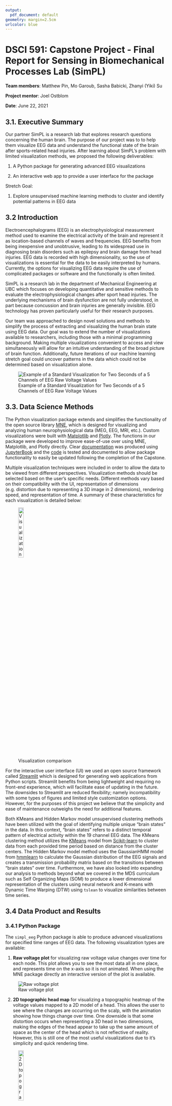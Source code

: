 ```yaml
---
output:
  pdf_document: default
geometry: margin=2.5cm
urlcolor: blue
---
```


# DSCI 591: Capstone Project - Final Report for Sensing in Biomechanical Processes Lab (SimPL)

**Team members**: Matthew Pin, Mo Garoub, Sasha Babicki, Zhanyi (Yiki) Su

**Project mentor**: Joel Ostblom

**Date**: June 22, 2021

## 3.1. Executive Summary

Our partner SimPL is a research lab that explores research questions concerning the human brain. The purpose of our project was to to help them visualize EEG data and understand the functional state of the brain after sports-related head injuries. After learning about SimPL's problem with limited visualization methods, we proposed the following deliverables:

1) A Python package for generating advanced EEG visualizations

2) An interactive web app to provide a user interface for the package

Stretch Goal:

1) Explore unsupervised machine learning methods to cluster and identify potential patterns in EEG data

## 3.2 Introduction

Electroencephalograms (EEG) is an electrophysiological measurement method used to examine the electrical activity of the brain and represent it as location-based channels of waves and frequencies. EEG benefits from being inexpensive and unobtrusive, leading to its widespread use in diagnosing brain disorders such as epilepsy and brain damage from head injuries. EEG data is recorded with high dimensionality, so the use of visualizations is essential for the data to be easily interpreted by humans. Currently, the options for visualizing EEG data require the use of complicated packages or software and the functionally is often limited.

SimPL is a research lab in the department of Mechanical Engineering at UBC which focuses on developing quantitative and sensitive methods to evaluate the electrophysiological changes after sport head injuries. The underlying mechanisms of brain dysfunction are not fully understood, in part because concussion and brain injuries are generally invisible. EEG technology has proven particularly useful for their research purposes.

Our team was approached to design novel solutions and methods to simplify the process of extracting and visualizing the human brain state using EEG data. Our goal was to extend the number of visualizations available to researchers, including those with a minimal programming background. Making multiple visualizations convenient to access and view simultaneously will allow for an intuitive understanding of the broad picture of brain function. Additionally, future iterations of our machine learning stretch goal could uncover patterns in the data which could not be determined based on visualization alone.

![Example of a Standard Visualization for Two Seconds of a 5 Channels of EEG Raw Voltage Values](images/viz_example2.png)

\newpage

## 3.3. Data Science Methods

The Python visualization package extends and simplifies the functionality of the open source library [MNE](https://mne.tools/stable/index.html), which is designed for visualizing and analyzing human neurophysiological data (MEG, EEG, MRI, etc.). Custom visualizations were built with [Matplotlib](https://matplotlib.org/) and [Plotly](https://plotly.com/). The functions in our package were developed to improve ease-of-use over using MNE, Matplotlib, and Plotly directly. Clear [documentation](https://ubc-mds.github.io/simpl_eeg_capstone/installation.html) was produced using [JupyterBook](https://jupyterbook.org/intro.html) and the [code](https://github.com/UBC-MDS/simpl_eeg_capstone) is tested and documented to allow package functionality to easily be updated following the completion of the Capstone.

Multiple visualization techniques were included in order to allow the data to be viewed from different perspectives. Visualization methods should be selected based on the user's specific needs. Different methods vary based on their compatibility with the UI, representation of dimensions (e.g. distortion due to representing a 3D image in 2 dimensions), rendering speed, and representation of time. A summary of these characteristics for each visualization is detailed below:

![Visualization comparison](images/comparison.png){ height=20% }

For the interactive user interface (UI) we used an open source framework called [Streamlit](https://streamlit.io/) which is designed for generating web applications from Python scripts. Streamlit benefits from being lightweight and requiring no front-end experience, which will facilitate ease of updating in the future. The downsides to Streamlit are reduced flexibility; namely incompatibility with some types of figures and limited style customization options. However, for the purposes of this project we believe that the simplicity and ease of maintenance outweighs the need for additional features.

Both KMeans and Hidden Markov model unsupervised clustering methods have been utilized with the goal of identifying multiple unique "brain states" in the data. In this context, "brain states" refers to a distinct temporal pattern of electrical activity within the 19 channel EEG data. The KMeans clustering method utilizes the [KMeans](https://scikit-learn.org/stable/modules/generated/sklearn.cluster.KMeans.html) model from [Scikit-learn](https://scikit-learn.org/stable/index.html) to cluster data from each provided time period based on distance from the cluster centers. The Hidden Markov model method uses the GaussianHMM model from [hmmlearn](https://hmmlearn.readthedocs.io/en/latest/) to calculate the Gaussian distribution of the EEG signals and creates a transmission probability matrix based on the transitions between "brain states" over time. Furthermore, we have also looked into expanding our analysis to methods beyond what we covered in the MDS curriculum such as Self Organizing Maps (SOM) to produce a lower dimensional representation of the clusters using neural network and K-means with Dynamic Time Warping (DTW) using `tslean` to visualize similarities between time series.

## 3.4 Data Product and Results

### 3.4.1 Python Package

The `simpl_eeg` Python package is able to produce advanced visualizations for specified time ranges of EEG data. The following visualization types are available:

\newpage

1) **Raw voltage plot** for visualizing raw voltage value changes over time for each node. This plot allows you to see the most data all in one place, and represents time on the x-axis so it is not animated. When using the MNE package directly an interactive version of the plot is available. 

![Raw voltage plot](images/raw_voltage.png)

2) **2D topographic head map** for visualizing a topographic heatmap of the voltage values mapped to a 2D model of a head. This allows the user to see where the changes are occurring on the scalp, with the animation showing how things change over time. One downside is that some distortion occurs when representing a 3D head in two dimensions, making the edges of the head appear to take up the same amount of space as the center of the head which is not reflective of reality. However, this is still one of the most useful visualizations due to it's simplicity and quick rendering time.   

![2D topographic head map](images/2d_head.png){ height=20% }

3) **3D head map** for visualizing a topographic heatmap of voltage values mapped to a 3D model of skull. The 3D representation allows the user to see how the voltage changes look on a more accurate representation of the skull than the 2D head map, and can be rotated to see the head from multiple perspectives. However, it is slower to render than the 2D head map because interpolation must be run on every frame to generate the figure. 

![3D topographic head map](images/3d_head){ height=20% }

\newpage

4) **3D brain map** for visualizing a topographic heatmap of interpolated voltage values mapped to their presumed position on a 3D model of a brain. This allows the user to view where the source of the voltage changes may be emanating from. MNE provides the calculations for converting location on the skull to location on the brain, which is more complicated than a direct mapping based on location. 

![3D topographic brain map](images/3d_brain.png){ height=18% }

5) **Connectivity plot** for visualizing pairwise connectivity measurements between nodes for specified time ranges. This type of visualization is not available with other packages to our knowledge. It represents the connectivity measurements with colours and line size, which shows which nodes have similar patterns over time. 

![Connectivity plot](images/connectivity.png){ height=20% }

6) **Connectivity Circle** for generating an alternative perspective for visualizing pairwise connectivity measurements. The connectivity plot is more useful for seeing the changes mapped directly on the head, whereas the connectivity circle represents the nodes in a circle. The connectivity circle allows you to select a specific number of highest magnitude connections, so it may assist in finding node connections for further inspection with the connectivity plot. 

![Connectivity circle plot](images/connectivity_circle.png){ height=20% }

With the exception of the Raw voltage plot, each visualization can be created as an animation to view changes over time or as a standalone plot. Detailed instructions on how to use the package can be found in our [documentation](https://ubc-mds.github.io/simpl_eeg_capstone/installation.html).


### 3.4.2 User Interface

In addition to the package we built an interactive web application to serve as a UI for the package. The UI requires no coding experience, and is made accessible by launching with a single command. It also has the benefit of providing all the main visualizations in one place, allowing for data to be easily examined from several different perspectives. Intuitive widgets and entry fields that allow for adjusting of the most widely used options in each package function make customization easy.

![Streamlit User Interface](images/ui.png)

### 3.4.2 Stretch goal

Although we have tried different approaches for the stretch goal, due to the limited time allocated to the stretch goal we haven't discovered any significant findings yet. However, we do think it would be useful to document all approaches we have tried so far to serve the partner as a good reference point to continue to work on the stretch goal in the future. Hence, we have decided to create a [Jupyter notebook file for each approaches](https://github.com/UBC-MDS/simpl_eeg_capstone/tree/main/src/clustering) to outline the workflow from data preprocessing, model fitting to output visualization for each approaches. We have also included a section called `Next steps` in some applicable notebooks to let the partner know that there are some next steps potentially useful in finding the significant results but we haven't had time to implement yet, such as using rolling means and sliding windows as feature engineering or including a customized visualization function for visualizing clustering outcome.

## 3.5 Conclusions and Recommendations

Both main goals have been completed and the stretch goal has been partially completed. A full list of recommendations can be found in the [Product Enhancement Ideas GitHub issue](https://github.com/UBC-MDS/simpl_eeg_capstone/issues/142).

The package functionality allows for generation of all the figures laid out in our initial proposal with a variety of options available for fine-tuning and customization for each visualization method. Each figure has a unique combination of strengths and weaknesses which provide unique options regardless of what the researcher desires. We recommend to the partner to improve the package by adding further functionality such as offering additional file type support. 

The Streamlit UI has an intuitive and uncluttered interface that enables straightforward generation of any of these figures and allows for tweaking of most of our visualization options. We recommend for the partner to update the UI to allow users to specify custom data file paths from within the interface. We also recommend deploying the application as a publically hosted web application to allow for access without the installation of any local files, however, privacy and security of research data are potential hurdles in this process.

The stretch goal has been started but will require further development from the partner. Our progress so far has been exploring different unsupervised clustering methods. Our detailed notebooks provide a good overview of potential useful pre-processing steps, available models and outcome visualization methods for EEG clustering tasks. We recommend the partner continue the machine learning analysis from where we left off, particularly with the SOM method which we deem to be the most promising. 

\newpage

## References

Asgari, Shadnaz PhD1,2; Adams, Hadie MD3; Kasprowicz, Magdalena PhD4; Czosnyka, Marek PhD3,5; Smielewski, Peter PhD3; Ercole, Ari MB BChir, PhD6 Feasibility of Hidden Markov Models for the Description of Time-Varying Physiologic State After Severe Traumatic Brain Injury, Critical Care Medicine: November 2019 - Volume 47 - Issue 11 - p e880-e885 doi: 10.1097/CCM.0000000000003966
